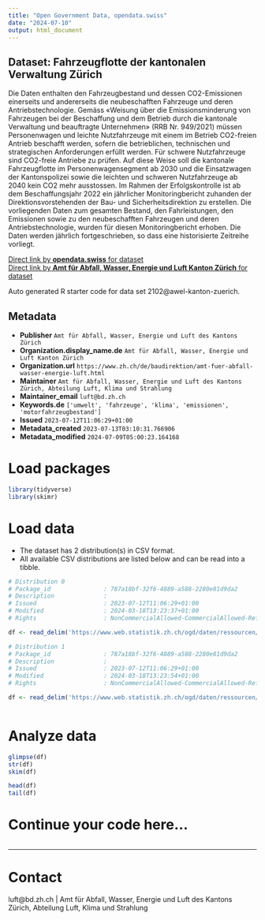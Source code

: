 ```yaml
---
title: "Open Government Data, opendata.swiss"
date: "2024-07-10"
output: html_document
---
```


## Dataset: Fahrzeugflotte der kantonalen Verwaltung Zürich

Die Daten enthalten den Fahrzeugbestand und dessen CO2-Emissionen einerseits und andererseits die neubeschafften Fahrzeuge und deren Antriebstechnologie.
Gemäss «Weisung über die Emissionsminderung von Fahrzeugen bei der Beschaffung und dem Betrieb durch die kantonale Verwaltung und beauftragte Unternehmen» (RRB Nr. 949/2021) müssen Personenwagen und leichte Nutzfahrzeuge mit einem im Betrieb CO2-freien Antrieb beschafft werden, sofern die betrieblichen, technischen und strategischen Anforderungen erfüllt werden. Für schwere Nutzfahrzeuge sind CO2-freie Antriebe zu prüfen. Auf diese Weise soll die kantonale Fahrzeugflotte im Personenwagensegment ab 2030 und die Einsatzwagen der Kantonspolizei sowie die leichten und schweren Nutzfahrzeuge ab 2040 kein CO2 mehr ausstossen. Im Rahmen der Erfolgskontrolle ist ab dem Beschaffungsjahr 2022 ein jährlicher Monitoringbericht zuhanden der Direktionsvorstehenden der Bau- und Sicherheitsdirektion zu erstellen. Die vorliegenden Daten zum gesamten Bestand, den Fahrleistungen, den Emissionen sowie zu den neubeschafften Fahrzeugen und deren Antriebstechnologie, wurden für diesen Monitoringbericht erhoben.
Die Daten werden jährlich fortgeschrieben, so dass eine historisierte Zeitreihe vorliegt.

[Direct link by **opendata.swiss** for dataset](https://opendata.swiss/de/dataset/fahrzeugflotte-der-kantonalen-verwaltung-zurich)<br>
[Direct link by **Amt für Abfall, Wasser, Energie und Luft Kanton Zürich** for dataset](nan)

Auto generated R starter code for data set 2102@awel-kanton-zuerich.

## Metadata

- **Publisher** `Amt für Abfall, Wasser, Energie und Luft des Kantons Zürich`
- **Organization.display_name.de** `Amt für Abfall, Wasser, Energie und Luft Kanton Zürich`
- **Organization.url** `https://www.zh.ch/de/baudirektion/amt-fuer-abfall-wasser-energie-luft.html`
- **Maintainer** `Amt für Abfall, Wasser, Energie und Luft des Kantons Zürich, Abteilung Luft, Klima und Strahlung`
- **Maintainer_email** `luft@bd.zh.ch`
- **Keywords.de** `['umwelt', 'fahrzeuge', 'klima', 'emissionen', 'motorfahrzeugbestand']`
- **Issued** `2023-07-12T11:06:29+01:00`
- **Metadata_created** `2023-07-13T03:10:31.766906`
- **Metadata_modified** `2024-07-09T05:00:23.164168`


# Load packages

```r

library(tidyverse)
library(skimr)

```

# Load data

-   The dataset has 2 distribution(s) in CSV format.
-   All available CSV distributions are listed below and can be read into a tibble.

```r

# Distribution 0
# Package_id               : 787a18bf-32f6-4889-a588-2280e81d9da2
# Description              : 
# Issued                   : 2023-07-12T11:06:29+01:00
# Modified                 : 2024-03-18T13:23:37+01:00
# Rights                   : NonCommercialAllowed-CommercialAllowed-ReferenceRequired

df <- read_delim('https://www.web.statistik.zh.ch/ogd/daten/ressourcen/KTZH_00002102_00004163.csv')

# Distribution 1
# Package_id               : 787a18bf-32f6-4889-a588-2280e81d9da2
# Description              : 
# Issued                   : 2023-07-12T11:06:29+01:00
# Modified                 : 2024-03-18T13:23:54+01:00
# Rights                   : NonCommercialAllowed-CommercialAllowed-ReferenceRequired

df <- read_delim('https://www.web.statistik.zh.ch/ogd/daten/ressourcen/KTZH_00002102_00004164.csv')



```

# Analyze data

```r

glimpse(df)
str(df)
skim(df)

head(df)
tail(df)

```

# Continue your code here...

```r

```

------------------------------------------------------------------------

# Contact

luft@bd.zh.ch | Amt für Abfall, Wasser, Energie und Luft des Kantons Zürich, Abteilung Luft, Klima und Strahlung
